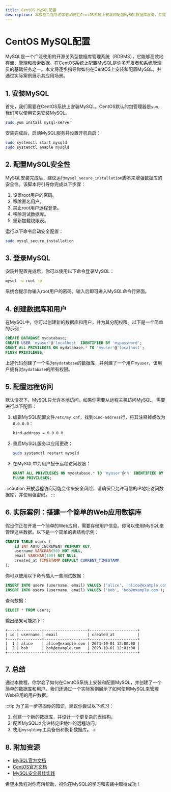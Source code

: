 ```yaml
---
title: CentOS MySQL配置
description: 本教程将指导初学者如何在CentOS系统上安装和配置MySQL数据库服务，并提供实际案例和代码示例。
---
```


# CentOS MySQL配置

MySQL是一个广泛使用的开源关系型数据库管理系统（RDBMS），它能够高效地存储、管理和检索数据。在CentOS系统上配置MySQL是许多开发者和系统管理员的基础任务之一。本文将逐步指导你如何在CentOS上安装和配置MySQL，并通过实际案例展示其应用场景。

## 1. 安装MySQL

首先，我们需要在CentOS系统上安装MySQL。CentOS默认的包管理器是`yum`，我们可以使用它来安装MySQL。

```bash
sudo yum install mysql-server
```

安装完成后，启动MySQL服务并设置开机自启：

```bash
sudo systemctl start mysqld
sudo systemctl enable mysqld
```

## 2. 配置MySQL安全性

MySQL安装完成后，建议运行`mysql_secure_installation`脚本来增强数据库的安全性。该脚本将引导你完成以下步骤：

1. 设置root用户的密码。
2. 移除匿名用户。
3. 禁止root用户远程登录。
4. 移除测试数据库。
5. 重新加载权限表。

运行以下命令启动安全配置：

```bash
sudo mysql_secure_installation
```

## 3. 登录MySQL

安装并配置完成后，你可以使用以下命令登录MySQL：

```bash
mysql -u root -p
```

系统会提示你输入root用户的密码，输入后即可进入MySQL命令行界面。

## 4. 创建数据库和用户

在MySQL中，你可以创建新的数据库和用户，并为其分配权限。以下是一个简单的示例：

```sql
CREATE DATABASE mydatabase;
CREATE USER 'myuser'@'localhost' IDENTIFIED BY 'mypassword';
GRANT ALL PRIVILEGES ON mydatabase.* TO 'myuser'@'localhost';
FLUSH PRIVILEGES;
```

上述代码创建了一个名为`mydatabase`的数据库，并创建了一个用户`myuser`，该用户拥有对`mydatabase`的所有权限。

## 5. 配置远程访问

默认情况下，MySQL只允许本地访问。如果你需要从远程主机访问MySQL，需要进行以下配置：

1. 编辑MySQL配置文件`/etc/my.cnf`，找到`bind-address`行，将其注释掉或改为`0.0.0.0`：

   ```bash
   bind-address = 0.0.0.0
   ```

2. 重启MySQL服务以应用更改：

   ```bash
   sudo systemctl restart mysqld
   ```

3. 在MySQL中为用户授予远程访问权限：

   ```sql
   GRANT ALL PRIVILEGES ON mydatabase.* TO 'myuser'@'%' IDENTIFIED BY 'mypassword';
   FLUSH PRIVILEGES;
   ```

:::caution
开放远程访问可能会带来安全风险，请确保只允许可信的IP地址访问数据库，并使用强密码。
:::

## 6. 实际案例：搭建一个简单的Web应用数据库

假设你正在开发一个简单的Web应用，需要存储用户信息。你可以使用MySQL来管理这些数据。以下是一个简单的表结构示例：

```sql
CREATE TABLE users (
    id INT AUTO_INCREMENT PRIMARY KEY,
    username VARCHAR(50) NOT NULL,
    email VARCHAR(100) NOT NULL,
    created_at TIMESTAMP DEFAULT CURRENT_TIMESTAMP
);
```

你可以使用以下命令插入一些测试数据：

```sql
INSERT INTO users (username, email) VALUES ('alice', 'alice@example.com');
INSERT INTO users (username, email) VALUES ('bob', 'bob@example.com');
```

查询数据：

```sql
SELECT * FROM users;
```

输出结果可能如下：

```
+----+----------+-------------------+---------------------+
| id | username | email             | created_at          |
+----+----------+-------------------+---------------------+
|  1 | alice    | alice@example.com | 2023-10-01 12:00:00 |
|  2 | bob      | bob@example.com   | 2023-10-01 12:01:00 |
+----+----------+-------------------+---------------------+
```

## 7. 总结

通过本教程，你学会了如何在CentOS系统上安装和配置MySQL，并创建了一个简单的数据库和用户。我们还通过一个实际案例展示了如何使用MySQL来管理Web应用的用户数据。

:::tip
为了进一步巩固你的知识，建议你尝试以下练习：
1. 创建一个新的数据库，并设计一个更复杂的表结构。
2. 配置MySQL以允许特定IP地址的远程访问。
3. 使用`mysqldump`工具备份和恢复数据库。
:::

## 8. 附加资源

- [MySQL官方文档](https://dev.mysql.com/doc/)
- [CentOS官方文档](https://www.centos.org/docs/)
- [MySQL安全最佳实践](https://dev.mysql.com/doc/refman/8.0/en/security.html)

希望本教程对你有所帮助，祝你在MySQL的学习和实践中取得成功！